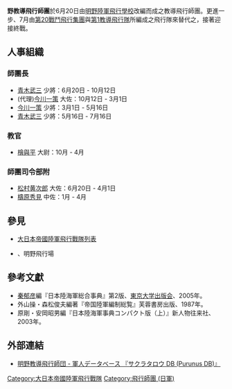 '''野教導飛行師團'''於{{和暦|1944}}6月20日由[[明野陸軍飛行學校|明野陸軍飛行學校]]改編而成之教導飛行師團。更進一步、{{和暦|1945}}7月由[[第20戰鬥飛行集團|第20戰鬥飛行集團]]與[[第1教導飛行隊|第1教導飛行隊]]所編成之飛行隊來替代之，接著迎接終戰。

==人事組織==
=== 師團長 ===
* [[青木武三|青木武三]] 少將：{{和暦|1944}}6月20日 - {{和暦|1944}}10月12日
* (代理)[[今川一策|今川一策]] 大佐：{{和暦|1944}}10月12日 - {{和暦|1945}}3月1日
* [[今川一策|今川一策]] 少將：{{和暦|1945}}3月1日 - {{和暦|1945}}5月16日
* [[青木武三|青木武三]] 少將：{{和暦|1945}}5月16日 - {{和暦|1945}}7月16日

=== 教官 ===
* [[檜與平|檜與平]] 大尉：{{和暦|1944}}10月 - {{和暦|1945}}4月

=== 師團司令部附 ===
* [[松村黄次郎|松村黄次郎]] 大佐：{{和暦|1944}}6月20日 - {{和暦|1945}}4月1日
* [[檮原秀見|檮原秀見]] 中佐：{{和暦|1945}}1月 - {{和暦|1945}}4月

==參見==
*[[大日本帝國陸軍飛行戰隊列表|大日本帝國陸軍飛行戰隊列表]]
*{{tsl|ja|明野駐屯地|明野駐屯地}}、明野飛行場

==參考文獻==
{{refbegin}}
* [[秦郁彦|秦郁彦]]編『日本陸海軍総合事典』第2版、[[東京大学出版会|東京大学出版会]]、2005年。
* 外山操・森松俊夫編著『帝国陸軍編制総覧』芙蓉書房出版、1987年。
* 原剛・安岡昭男編『日本陸海軍事典コンパクト版（上）』新人物往来社、2003年。
{{refend}}

==外部連結==
*[http://www.purunus.com/index.php/明野教導飛行師団 明野教導飛行師団 - 軍人データベース 『サクラタロウ DB (Purunus DB)』]{{Dead link|date=2018年9月 |bot=InternetArchiveBot |fix-attempted=yes }}

{{日本陸軍師團}}
[[Category:大日本帝國陸軍飛行戰隊|Category:大日本帝國陸軍飛行戰隊]]
[[Category:飛行師團_(日軍)|Category:飛行師團 (日軍)]]